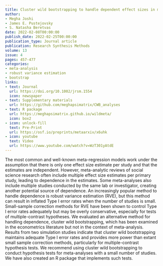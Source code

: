 ```yaml
---
title: Cluster wild bootstrapping to handle dependent effect sizes in meta-analysis with a small number of studies
author:
- Megha Joshi
- James E. Pustejovsky
- S. Natasha Beretvas
date: 2022-02-08T00:00:00
publish_date: 2022-02-25T00:00:00
publication_type: Journal article
publication: Research Synthesis Methods
volume: 13
issue: 4
pages: 457-477
categories:
- meta-analysis
- robust variance estimation
- bootstrap
links:
- text: Journal
  url: https://doi.org/10.1002/jrsm.1554
  icon: newspaper
- text: Supplementary materials
  url: https://github.com/meghapsimatrix/CWB_analyses
- text: R package
  url: https://meghapsimatrix.github.io/wildmeta/
  icon: box2
- icon: unlock-fill
  text: Pre-Print
  url: https://osf.io/preprints/metaarxiv/x6uhk
- icon: youtube
  text: Video
  url: https://www.youtube.com/watch?v=WzT301yAtdE
---
```


The most common and well-known meta-regression models work under the assumption that there is only one effect size estimate per study and that the estimates are independent. However, meta-analytic reviews of social science research often include multiple effect size estimates per primary study, leading to dependence in the estimates. Some meta-analyses also include multiple studies conducted by the same lab or investigator, creating another potential source of dependence. An increasingly popular method to handle dependence is robust variance estimation (RVE), but this method can result in inflated Type I error rates when the number of studies is small. Small-sample correction methods for RVE have been shown to control Type I error rates adequately but may be overly conservative, especially for tests of multiple-contrast hypotheses. We evaluated an alternative method for handling dependence, cluster wild bootstrapping, which has been examined in the econometrics literature but not in the context of meta-analysis. Results from two simulation studies indicate that cluster wild bootstrapping maintains adequate Type I error rates and provides more power than extant small sample correction methods, particularly for multiple-contrast hypothesis tests. We recommend using cluster wild bootstrapping to conduct hypothesis tests for meta-analyses with a small number of studies. We have also created an R package that implements such tests.

